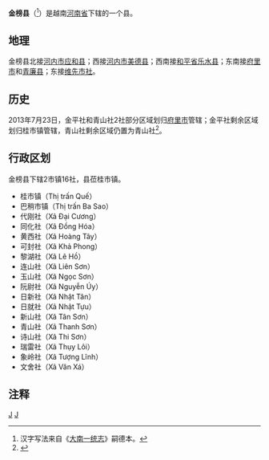 {{Infobox Settlement
|name                   = 金榜县
|settlement_type        = 县
|official_name          = 
|other_name             = 
|native_name            = {{lang|vi|Huyện Kim Bảng}}
|nickname               = 
|motto                  = 
|image_skyline          = 
|imagesize              = 
|image_caption          = 
|image_flag             = 
|flag_size              = 
|image_seal             = 
|seal_size              = 
|image_shield           = 
|shield_size            = 
|image_blank_emblem     = 
|blank_emblem_size      = 
|image_map              = {{Infobox mapframe|frame-width=250|zoom=10}}
|mapsize                = 
|map_caption            = 
|image_map1             = 
|mapsize1               = 
|map_caption1           = 
|pushpin_map            = Vietnam
|pushpin_label_position = bottom
|pushpin_map_caption    = 
|pushpin_map1           = 
|pushpin_label_position1= 
|pushpin_map_caption1   = 
|subdivision_type       = 国家
|subdivision_name       = {{flag|Vietnam}}
|subdivision_type1      = [[越南行政区划|省]]
|subdivision_name1      = [[河南省_(越南)|河南省]]
|subdivision_type2      = 行政区划
|subdivision_name2      = 2市镇16社
|subdivision_type3      = 
|subdivision_name3      = 
|seat_type              = 县莅
|seat                   = {{link-vi|桂市镇|Quế (thị trấn)}}
|government_type        = 
|leader_title           = 
|leader_name            = 
|leader_title1          = 
|leader_name1           = 
|established_title      = 
|established_date       = 
|area_magnitude         = 
|unit_pref              = 
|area_footnotes         = 
|area_total_km2         = 184
|area_land_km2          = 
|area_water_km2         = 
|area_water_percent     = 
|area_urban_km2         = 
|area_metro_km2         = 
|population_as_of       = 2013年
|population_footnotes   = 
|population_note        = 
|population_total       = 125713
|population_density_km2 = auto
|population_metro             = 
|population_density_metro_km2 = 
|population_urban             = 
|population_density_urban_km2 = 
|timezone               = [[越南标准时间|越南标准时间]]
|utc_offset             = +7
|elevation_footnotes    = 
|elevation_m            = 
|coor_type              = 
|coordinates            = 
|postal_code_type       = 
|postal_code            = 
|area_code              = 
|website                = [http://kimbang.hanam.gov.vn 金榜县电子信息门户网站]
|footnotes              = 
}}
'''金榜县'''（{{vie|v='''Huyện Kim Bảng'''|hn=縣金榜}}<ref>汉字写法来自《[[大南一统志|大南一统志]]》嗣德本。</ref>）是越南[[河南省_(越南)|河南省]]下辖的一个县。

==地理==
金榜县北接[[河内市|河内市]][[应和县|应和县]]；西接[[河内市|河内市]][[美德县|美德县]]；西南接[[和平省|和平省]][[乐水县|乐水县]]；东南接[[府里市|府里市]]和[[青廉县|青廉县]]；东接[[维先市社|维先市社]]。

==历史==
2013年7月23日，金平社和青山社2社部分区域划归[[府里市|府里市]]管辖；金平社剩余区域划归桂市镇管辖，青山社剩余区域仍置为青山社<ref>{{Cite web |url=https://thuvienphapluat.vn/van-ban/Xay-dung-Do-thi/Nghi-quyet-89-NQ-CP-nam-2013-dieu-chinh-dia-gioi-hanh-chinh-mo-rong-thanh-pho-Phu-Ly-201890.aspx |title=Nghị quyết 89/NQ-CP năm 2013 điều chỉnh địa giới hành chính các huyện Duy Tiên, Bình Lục, Thanh Liêm, Kim Bảng để mở rộng thành phố Phủ Lý và thành lập phường thuộc thành phố Phủ Lý tỉnh Hà Nam |accessdate=2020-05-06 |archive-date=2019-06-09 |archive-url=https://web.archive.org/web/20190609021959/https://thuvienphapluat.vn/van-ban/Xay-dung-Do-thi/Nghi-quyet-89-NQ-CP-nam-2013-dieu-chinh-dia-gioi-hanh-chinh-mo-rong-thanh-pho-Phu-Ly-201890.aspx |dead-url=no }}</ref>。

==行政区划==
金榜县下辖2市镇16社，县莅桂市镇。
*桂市镇（Thị trấn Quế）
*巴稍市镇（Thị trấn Ba Sao）
*代刚社（Xã Đại Cương）
*同化社（Xã Đồng Hóa）
*黄西社（Xã Hoàng Tây）
*可封社（Xã Khả Phong）
*黎湖社（Xã Lê Hồ）
*连山社（Xã Liên Sơn）
*玉山社（Xã Ngọc Sơn）
*阮尉社（Xã Nguyễn Úy）
*日新社（Xã Nhật Tân）
*日就社（Xã Nhật Tựu）
*新山社（Xã Tân Sơn）
*青山社（Xã Thanh Sơn）
*诗山社（Xã Thi Sơn）
*瑞雷社（Xã Thụy Lôi）
*象岭社（Xã Tượng Lĩnh）
*文舍社（Xã Văn Xá）

==注释==
{{reflist}}

{{越南河南省行政区划}}
{{越南红河三角洲之县市镇区域划分}}

[[Category:越南县份|J]]
[[Category:河南省_(越南)|J]]